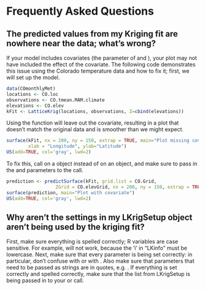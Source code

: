 # Frequently Asked Questions

## The predicted values from my Kriging fit are nowhere near the data; what's wrong?

If your model includes covariates (the \ttt{Z} parameter of \ttt{LatticeKrig} and \ttt{LKrig}), your plot may not have included the effect of the covariate. The following code demonstrates this issue using the Colorado temperature data and how to fix it; first, we will set up the model.
```r
data(COmonthlyMet)
locations <- CO.loc
observations <- CO.tmean.MAM.climate
elevations <- CO.elev
kFit <- LatticeKrig(locations, observations, Z=cbind(elevations))
```

Using the \ttt{surface} function will leave out the covariate, resulting in a plot that doesn't match the original data and is smoother than we might expect.

```r
surface(kFit, nx = 200, ny = 150, extrap = TRUE, main="Plot missing covariate",
        xlab = "Longitude", ylab="Latitude")
US(add=TRUE, col='gray', lwd=2)
```

To fix this, call \ttt{surface} on a \ttt{predictSurface} object instead of on an \ttt{LKrig} object, and make sure to pass in the \ttt{grid.list} and \ttt{ZGrid} parameters  to the \ttt{predictSurface} call.

```r
prediction <- predictSurface(kFit, grid.list = CO.Grid, 
                  ZGrid = CO.elevGrid, nx = 200, ny = 150, extrap = TRUE)
surface(prediction, main="Plot with covariate")
US(add=TRUE, col='gray', lwd=2)
```

## Why aren't the settings in my LKrigSetup object aren't being used by the kriging fit?

First, make sure everything is spelled correctly; R variables are case sensitive. For example, \ttt{LatticeKrig(x, y, LKInfo = info)} will not work, because the 'i' in "LKinfo" must be lowercase. Next, make sure that every parameter is being set correctly: in particular, don't confuse \ttt{x} with \ttt{X} or \ttt{alpha} with \ttt{a.wghts}. Also make sure that parameters that need to be passed as strings are in quotes, e.g. \ttt{LKGeometry = "LKSphere", distance.type="GreatCircle"}. If everything is set correctly and spelled correctly, make sure that the list from LKrigSetup is being passed in to your \ttt{LatticeKrig} or \ttt{LKrig} call.


<!--
aVec <- c(1, 0.25, 0.25*0.25)
 info <- LKrigSetup(newLocations, nlevel = 3, alpha = aVec/sum(aVec), LKGeometry = "LKSphere")
 kFit <- LatticeKrig(newLocations, dataValues, LKinfo=info)
Error in solve.default(t(X) %*% X, c(1, 0, 0)) : 
  Lapack routine dgesv: system is exactly singular: U[2,2] = 0
Timing stopped at: 0.05 0 0.06
Timing stopped at: 0.28 0 0.29 
-->

<!--
> info <- LKrigSetup(newLocations, nlevel = 3, alpha = aVec/sum(aVec), LKGeometry = "LKSphere")
> info <- LKrigSetup(dataLocations, nlevel = 3, alpha = aVec/sum(aVec), LKGeometry = "LKSphere")
Error in mLevel[l] <- nrow(grid.all.levels[[l]]) : 
  replacement has length zero
-->